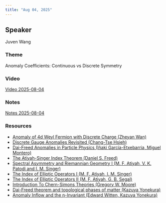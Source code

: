 ```yaml
---
title: "Aug 04, 2025"
---
```


## Speaker
Juven Wang

### Theme
Anomaly Coefficients: Continuous vs Discrete Symmetry

### Video
[Video 2025-08-04](https://drive.google.com/file/d/1a-k67A6yIUj99EVq5njv7Chg2etP0pWV/view?usp=sharing)

### Notes
[Notes 2025-08-04](https://drive.google.com/file/d/1z2AqCZy9XyhhNIgmzilFLsTSZH88g_C-/view?usp=sharing)

### Resources
- [Anomaly of 4d Weyl Fermion with Discrete Charge (Zheyan Wan)](https://drive.google.com/file/d/1GHdDTJsYlEnilB-zKADMHJyK6W1wln3C/view?usp=sharing)
- [Discrete Gauge Anomalies Revisited (Chang-Tse Hsieh)](https://drive.google.com/file/d/10DVU1EgEUwXN6SS_mDFLcEJ4GsYOe3Wo/view?usp=sharing)
- [Dai-Freed Anomalies in Particle Physics (Iñaki García-Etxebarria, Miguel Montero)](https://drive.google.com/file/d/1uFDjITbXp_R6zTvnQHljRsbH8fHNM9vy/view?usp=sharing)
- [The Atiyah-Singer Index Theorem (Daniel S. Freed)](https://drive.google.com/file/d/1xa5IHDYf3gF4ky0yR44oM-m0cj1U3yNg/view?usp=sharing)
- [Spectral Asymmetry and Riemannian Geometry I (M. F. Atiyah, V. K. Patodi and I. M. Singer)](https://drive.google.com/file/d/1MviSR9Ja1truyhawdRbZMA95wFgtlvB2/view?usp=sharing)
- [The Index of Elliptic Operators I (M. F. Atiyah, I. M. Singer)](https://drive.google.com/file/d/18jvgo7xvFTSm0uwdlYMBzm63um1lsEqi/view?usp=sharing)
- [The Index of Elliptic Operators II (M. F. Atiyah, G. B. Segal)](https://drive.google.com/file/d/1amHNtYETllEqRGVYqOiNIETq47BBxt_k/view?usp=sharing)
- [Introduction To Chern-Simons Theories (Gregory W. Moore)](https://drive.google.com/file/d/1AueGTgVRFQ5FPYApZ8FC5YsB2xuH-1eC/view?usp=sharing)
- [Dai-Freed theorem and topological phases of matter (Kazuya Yonekura)](https://drive.google.com/file/d/1fOfWV1v1gvsumDx6bVv_qzzI09B2phfd/view?usp=sharing)
- [Anomaly Inflow and the η-Invariant (Edward Witten, Kazuya Yonekura)](https://drive.google.com/file/d/1k25DGyX8E-F1wJFnhV1X3ZbFY6ncDStW/view?usp=sharing)